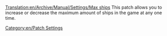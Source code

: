 [[Translation:en/Archive/Manual/Settings/Max ships]]
This patch allows you to increase or decrease the maximum amount of ships in the game at any one time.

[[Category:en/Patch Settings]]